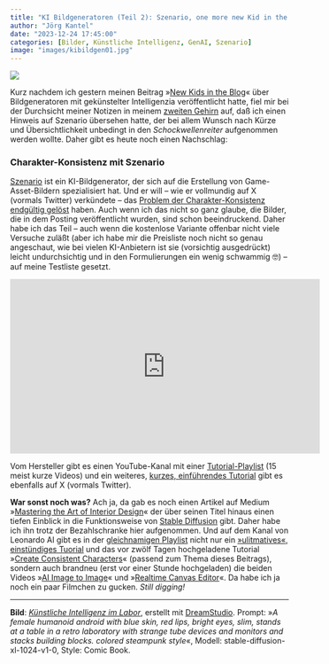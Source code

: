 ```yaml
---
title: "KI Bildgeneratoren (Teil 2): Szenario, one more new Kid in the Blog"
author: "Jörg Kantel"
date: "2023-12-24 17:45:00"
categories: [Bilder, Künstliche Intelligenz, GenAI, Szenario]
image: "images/kibildgen01.jpg"
---
```


[![](images/kibildgen01-b.jpg)](https://www.flickr.com/photos/schockwellenreiter/53377547128/)

Kurz nachdem ich gestern meinen Beitrag »[New Kids in the Blog](https://kantel.github.io/posts/2023122302_ki_bildgen/)« über Bildgeneratoren mit gekünstelter Intelligenzia veröffentlicht hatte, fiel mir bei der Durchsicht meiner Notizen in meinem [zweiten Gehirn](http://cognitiones.kantel-chaos-team.de/webworking/auszeichnungssprachen/logseq.html) auf, daß ich einen Hinweis auf Szenario übersehen hatte, der bei allem Wunsch nach Kürze und Übersichtlichkeit unbedingt in den *Schockwellenreiter* aufgenommen werden wollte. Daher gibt es heute noch einen Nachschlag:

### Charakter-Konsistenz mit Szenario

[Szenario](https://www.scenario.com/) ist ein KI-Bildgenerator, der sich auf die Erstellung von Game-Asset-Bildern spezialisiert hat. Und er will -- wie er vollmundig auf X (vormals Twitter) verkündete -- das [Problem der Charakter-Konsistenz endgültig gelöst](https://twitter.com/emmanuel_2m/status/1738358988193092085) haben. Auch wenn ich das nicht so ganz glaube, die Bilder, die in dem Posting veröffentlicht wurden, sind schon beeindruckend. Daher habe ich das Teil -- auch wenn die kostenlose Variante offenbar nicht viele Versuche zuläßt (aber ich habe mir die Preisliste noch nicht so genau angeschaut, wie bei vielen KI-Anbietern ist sie (vorsichtig ausgedrückt) leicht undurchsichtig und in den Formulierungen ein wenig schwammig&nbsp;🤓) -- auf meine Testliste gesetzt.

<iframe width="560" height="315" src="https://www.youtube.com/embed/XHlg2xWJAes?si=sxBGoaYMHP7oypRo" title="YouTube video player" frameborder="0" allow="accelerometer; autoplay; clipboard-write; encrypted-media; gyroscope; picture-in-picture; web-share" allowfullscreen></iframe>

Vom Hersteller gibt es einen YouTube-Kanal mit einer [Tutorial-Playlist](https://www.youtube.com/playlist?list=PLwO3lt08LXuTOLVPOuelWm4pA9FFDSvZ5) (15 meist kurze Videos) und ein weiteres, [kurzes, einführendes Tutorial](https://twitter.com/emmanuel_2m/status/1737693696479678749) gibt es ebenfalls auf X (vormals Twitter).

**War sonst noch was?** Ach ja, da gab es noch einen Artikel auf Medium »[Mastering the Art of Interior Design](https://towardsdatascience.com/stable-diffusion-mastering-the-art-of-interior-design-9fb4214544b0)« der über seinen Titel hinaus einen tiefen Einblick in die Funktionsweise von [Stable Diffusion](http://cognitiones.kantel-chaos-team.de/technikgeschichte/rechnerundnetze/stablediffusion.html) gibt. Daher habe ich ihn trotz der Bezahlschranke hier aufgenommen. Und auf dem Kanal von Leonardo AI gibt es in der [gleichnamigen Playlist](https://www.youtube.com/playlist?list=PLRN1EScKV71SlfQbJoslmWRQh72_diH3c) nicht nur ein [»ulitmatives«, einstündiges Tuorial](https://www.youtube.com/watch?v=E9qVYB8YSqY) und das vor zwölf Tagen hochgeladene Tutorial »[Create Consistent Characters](https://www.youtube.com/watch?v=Ks_0Cd6fK2s)« (passend zum Thema dieses Beitrags), sondern auch brandneu (erst vor einer Stunde hochgeladen) die beiden Videos »[AI Image to Image](https://www.youtube.com/watch?v=tLI9cTnmqi4)« und »[Realtime Canvas Editor](https://www.youtube.com/watch?v=yxudwtncn5Y)«. Da habe ich ja noch ein paar Filmchen zu gucken. *Still digging!*

---

**Bild**: *[Künstliche Intelligenz im Labor](https://www.flickr.com/photos/schockwellenreiter/53377547128/)*, erstellt mit [DreamStudio](https://beta.dreamstudio.ai/generate). Prompt: »*A female humanoid android with blue skin, red lips, bright eyes, slim, stands at a table in a retro laboratory with strange tube devices and monitors and stacks building blocks. colored steampunk style*«, Modell: stable-diffusion-xl-1024-v1-0, Style: Comic Book.